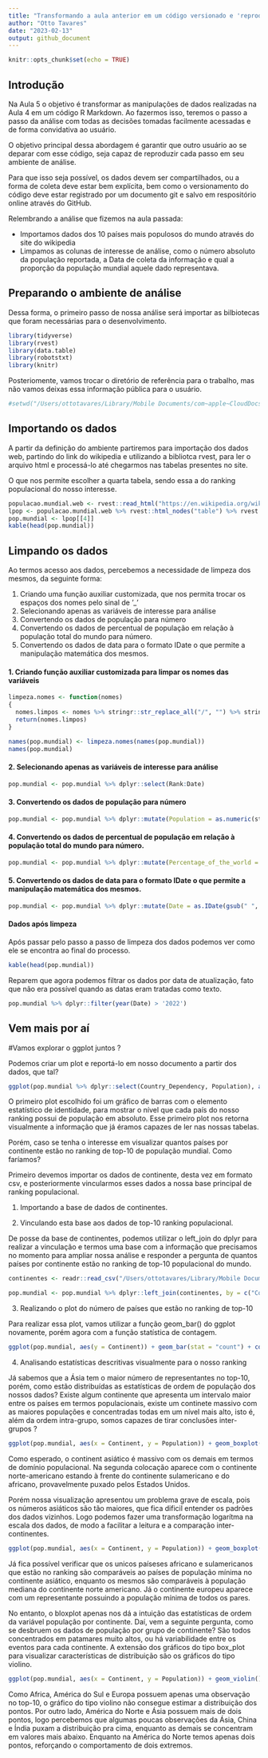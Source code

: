 ```yaml
---
title: "Transformando a aula anterior em um código versionado e 'reprodutível'"
author: "Otto Tavares"
date: "2023-02-13"
output: github_document
---
```


```r
knitr::opts_chunk$set(echo = TRUE)
```

## Introdução

Na Aula 5 o objetivo é transformar as manipulações de dados realizadas na Aula 4 em um código R Markdown. Ao fazermos isso, teremos o passo a passo da análise com todas as decisões tomadas facilmente acessadas e de forma convidativa ao usuário. 

O objetivo principal dessa abordagem é garantir que outro usuário ao se deparar com esse código, seja capaz de reproduzir cada passo em seu ambiente de análise. 


Para que isso seja possível, os dados devem ser compartilhados, ou a forma de coleta deve estar bem explícita, bem como o versionamento do código deve estar registrado por um documento git e salvo em respositório online através do GitHub.

Relembrando a análise que fizemos na aula passada:

* Importamos dados dos 10 países mais populosos do mundo através do site do wikipedia
* Limpamos as colunas de interesse de análise, como o número absoluto da população reportada, a Data de coleta da informação e qual a proporção da população mundial aquele dado representava.

## Preparando o ambiente de análise

Dessa forma, o primeiro passo de nossa análise será importar as bilbiotecas que foram necessárias para o desenvolvimento.

```r
library(tidyverse)
library(rvest)
library(data.table)
library(robotstxt)
library(knitr)
```

Posteriomente, vamos trocar o diretório de referência para o trabalho, mas não vamos deixas essa informação pública para o usuário.

```r
#setwd("/Users/ottotavares/Library/Mobile Documents/com~apple~CloudDocs/Documents/infnet/Estatistica para Ciência de Dados/dados_utilizados")
```

## Importando os dados

A partir da definição do ambiente partiremos para importação dos dados web, partindo do link do wikipedia e utilizando a bibliotca rvest, para ler o arquivo html e processá-lo até chegarmos nas tabelas presentes no site.

O que nos permite escolher a quarta tabela, sendo essa a do ranking populacional do nosso interesse.

```r
populacao.mundial.web <- rvest::read_html("https://en.wikipedia.org/wiki/World_population")
lpop <- populacao.mundial.web %>% rvest::html_nodes("table") %>% rvest::html_table()
pop.mundial <- lpop[[4]]
kable(head(pop.mundial))
```

## Limpando os dados

Ao termos acesso aos dados, percebemos a necessidade de limpeza dos mesmos, da seguinte forma:

1. Criando uma função auxiliar customizada, que nos permita trocar os espaços dos nomes pelo sinal de '_'
2. Selecionando apenas as variáveis de interesse para análise
3. Convertendo os dados de população para número
4. Convertendo os dados de percentual de população em relação à população total do mundo para número.
5. Convertendo os dados de data para o formato IDate o que permite a manipulação matemática dos mesmos.


#### 1. Criando função auxiliar customizada para limpar os nomes das variáveis

```r
limpeza.nomes <- function(nomes)
{
  nomes.limpos <- nomes %>% stringr::str_replace_all("/", "") %>% stringr::str_replace_all("\\s", "_") %>% stringr::str_replace_all("__", "_")
  return(nomes.limpos)  
}

names(pop.mundial) <- limpeza.nomes(names(pop.mundial))
names(pop.mundial)
```

#### 2. Selecionando apenas as variáveis de interesse para análise
```r
pop.mundial <- pop.mundial %>% dplyr::select(Rank:Date)
```

#### 3. Convertendo os dados de população para número
```r
pop.mundial <- pop.mundial %>% dplyr::mutate(Population = as.numeric(stringr::str_replace_all(Population, "\\,", "")))
```


#### 4. Convertendo os dados de percentual de população em relação à população total do mundo para número.
```r
pop.mundial <- pop.mundial %>% dplyr::mutate(Percentage_of_the_world = as.numeric(stringr::str_replace_all(Percentage_of_the_world, "%", ""))/100)
```

#### 5. Convertendo os dados de data para o formato IDate o que permite a manipulação matemática dos mesmos.

```r
pop.mundial <- pop.mundial %>% dplyr::mutate(Date = as.IDate(gsub(" ", "-", Date), format = "%d-%b-%Y"))
```


#### Dados após limpeza

Após passar pelo passo a passo de limpeza dos dados podemos ver como ele se encontra ao final do processo.

```r
kable(head(pop.mundial))
```

Reparem que agora podemos filtrar os dados por data de atualização, fato que não era possível quando as datas eram tratadas como texto.

```r
pop.mundial %>% dplyr::filter(year(Date) > '2022')
```



## Vem mais por aí

#Vamos explorar o ggplot juntos ?

Podemos criar um plot e reportá-lo em nosso documento a partir dos dados, que tal?

```r
ggplot(pop.mundial %>% dplyr::select(Country_Dependency, Population), aes(x = Country_Dependency, y =Population)) + geom_bar(stat = "identity")
```

O primeiro plot escolhido foi um gráfico de barras com o elemento estatístico de identidade, para mostrar o nível que cada país do nosso ranking possui de população em absoluto. Esse primeiro plot nos retorna visualmente a informação que já éramos capazes de ler nas nossas tabelas.


Porém, caso se tenha o interesse em visualizar quantos países por continente estão no ranking de top-10 de população mundial. Como faríamos?

Primeiro devemos importar os dados de continente, desta vez em formato csv, e posteriormente vincularmos esses dados a nossa base principal de ranking populacional.

1. Importando a base de dados de continentes.

2. Vinculando esta base aos dados de top-10 ranking populacional.

De posse da base de continentes, podemos utilizar o left_join do dplyr para realizar a vinculação e termos uma base com a informação que precisamos no momento para ampliar nossa análise e responder a pergunta de quantos países por continente estão no ranking de top-10 populacional do mundo.



```r
continentes <- readr::read_csv("/Users/ottotavares/Library/Mobile Documents/com~apple~CloudDocs/Documents/infnet/Estatistica para Ciência de Dados/dados_utilizados/continents-according-to-our-world-in-data.csv")

pop.mundial <- pop.mundial %>% dplyr::left_join(continentes, by = c("Country_Dependency" = "Entity"))

```

3. Realizando o plot do número de países que estão no ranking de top-10

Para realizar essa plot, vamos utilizar a função geom_bar() do ggplot novamente, porém agora com a função statística de contagem.


```r
ggplot(pop.mundial, aes(y = Continent)) + geom_bar(stat = "count") + coord_flip()
```

4. Analisando estatísticas descritivas visualmente para o nosso ranking

Já sabemos que a Ásia tem o maior número de representantes no top-10, porém, como estão distribuídas as estatísticas de ordem de população dos nossos dados? Existe algum continente que apresenta um intervalo maior entre os países em termos populacionais, existe um continete massivo com as maiores populações e concentradas todas em um nível mais alto, isto é, além da ordem intra-grupo, somos capazes de tirar conclusões inter-grupos ?


```r
ggplot(pop.mundial, aes(x = Continent, y = Population)) + geom_boxplot()
```

Como esperado, o continent asiático é massivo com os demais em termos de domínio populacional. Na segunda colocação aparece com o continente norte-americano estando à frente do continente sulamericano e do africano, provavelmente puxado pelos Estados Unidos.


Porém nossa visualização apresentou um problema grave de escala, pois os números asiáticos são tão maiores, que fica dificil entender os padrões dos dados vizinhos. Logo podemos fazer uma transformação logarítma na escala dos dados, de modo a facilitar a leitura e a comparação inter-continentes. 

```r
ggplot(pop.mundial, aes(x = Continent, y = Population)) + geom_boxplot() + scale_y_continuous(trans='log10')
```


Já fica possível verificar que os unicos paíseses africano e sulamericanos que estão no ranking são comparáveis ao países de população mínima no continente asiático, enquanto os mesmos são comparáveis à população mediana do continente norte americano. Já o continente europeu aparece com um representante possuindo a população mínima de todos os pares.


No entanto, o bloxplot apenas nos dá a intuição das estatísticas de ordem da variável população por continente. Daí, vem a seguinte pergunta, como se desbruem os dados de população por grupo de continente? São todos concentrados em patamares muito altos, ou há variabilidade entre os eventos para cada continente. A extensão dos gráficos do tipo box_plot para visualizar características de distribuição são os gráficos do tipo violino.


```r
ggplot(pop.mundial, aes(x = Continent, y = Population)) + geom_violin() + scale_y_continuous(trans='log10')
```

Como Africa, América do Sul e Europa possuem apenas uma observação no top-10, o gráfico do tipo violino não consegue estimar a distribuição dos pontos. Por outro lado, América do Norte e Ásia possuem mais de dois pontos, logo percebemos que algumas poucas observações da Ásia, China e Índia puxam a distribuição pra cima, enquanto as demais se concentram em valores mais abaixo. Enquanto na América do Norte temos apenas dois pontos, reforçando o comportamento de dois extremos.

